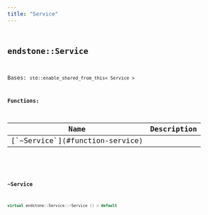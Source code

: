 ```yaml
---
title: "Service"
---
```


## <code className="doc-symbol doc-symbol-class"/> endstone::Service

Bases: `std::enable_shared_from_this< Service >`
















**Functions:**

<table>
<thead>
   <tr>
      <th>Name</th>
      <th>Description</th>
   </tr>
</thead>
<tbody>
<tr key="classendstone_1_1_service_1a32cb65d2703ed291136757f43ae5713f">
    <td>[`~Service`](#function-service)</td>
    <td></td>
</tr>
</tbody>
</table>

### <code className="doc-symbol doc-symbol-function"/> ~Service

```cpp
virtual endstone::Service::~Service () = default
```

